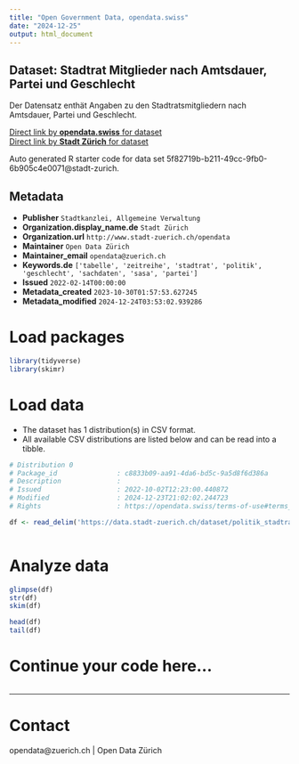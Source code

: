 ```yaml
---
title: "Open Government Data, opendata.swiss"
date: "2024-12-25"
output: html_document
---
```


## Dataset: Stadtrat Mitglieder nach Amtsdauer, Partei und Geschlecht

Der Datensatz enthät Angaben zu den Stadtratsmitgliedern nach Amtsdauer, Partei und Geschlecht.

[Direct link by **opendata.swiss** for dataset](https://opendata.swiss/de/dataset/stadtrat-mitglieder-nach-amtsdauer-partei-und-geschlecht-seit-18921)<br>
[Direct link by **Stadt Zürich** for dataset](https://data.stadt-zuerich.ch/dataset/politik_stadtrat_mitglieder_seit1892_od700a)

Auto generated R starter code for data set 5f82719b-b211-49cc-9fb0-6b905c4e0071@stadt-zurich.

## Metadata

- **Publisher** `Stadtkanzlei, Allgemeine Verwaltung`
- **Organization.display_name.de** `Stadt Zürich`
- **Organization.url** `http://www.stadt-zuerich.ch/opendata`
- **Maintainer** `Open Data Zürich`
- **Maintainer_email** `opendata@zuerich.ch`
- **Keywords.de** `['tabelle', 'zeitreihe', 'stadtrat', 'politik', 'geschlecht', 'sachdaten', 'sasa', 'partei']`
- **Issued** `2022-02-14T00:00:00`
- **Metadata_created** `2023-10-30T01:57:53.627245`
- **Metadata_modified** `2024-12-24T03:53:02.939286`


# Load packages

```r

library(tidyverse)
library(skimr)

```

# Load data

-   The dataset has 1 distribution(s) in CSV format.
-   All available CSV distributions are listed below and can be read into a tibble.

```r

# Distribution 0
# Package_id               : c8833b09-aa91-4da6-bd5c-9a5d8f6d386a
# Description              : 
# Issued                   : 2022-10-02T12:23:00.440872
# Modified                 : 2024-12-23T21:02:02.244723
# Rights                   : https://opendata.swiss/terms-of-use#terms_open

df <- read_delim('https://data.stadt-zuerich.ch/dataset/politik_stadtrat_mitglieder_seit1892_od700a/download/POL700OD700A.csv')



```

# Analyze data

```r

glimpse(df)
str(df)
skim(df)

head(df)
tail(df)

```

# Continue your code here...

```r

```

------------------------------------------------------------------------

# Contact

opendata@zuerich.ch | Open Data Zürich
